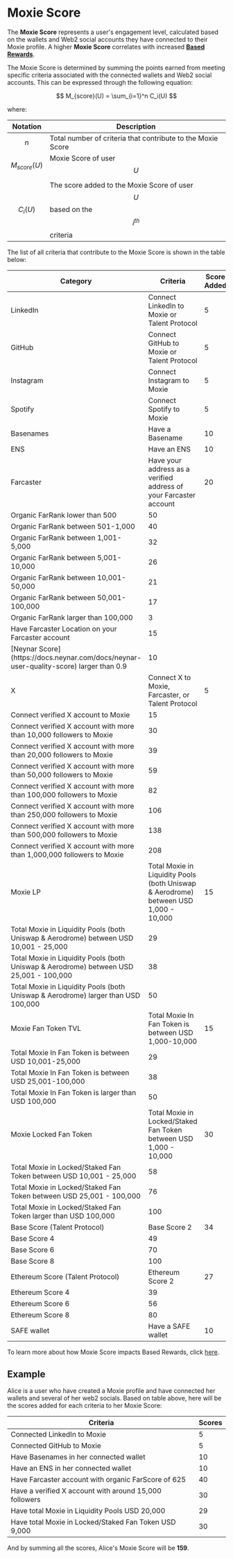 # Moxie Score

The **Moxie Score** represents a user's engagement level, calculated based on the wallets and Web2 social accounts they have connected to their Moxie profile. A higher **Moxie Score** correlates with increased [**Based Rewards**](./04-based-rewards.mdx).

The Moxie Score is determined by summing the points earned from meeting specific criteria associated with the connected wallets and Web2 social accounts. This can be expressed through the following equation:

$$
M_{score}(U) = \sum_{i=1}^n C_i(U)
$$

where:

| Notation         | Description                                                                       |
| ---------------- | --------------------------------------------------------------------------------- |
| $$n$$            | Total number of criteria that contribute to the Moxie Score                       |
| $$M_{score}(U)$$ | Moxie Score of user $$U$$                                                         |
| $$C_i(U)$$       | The score added to the Moxie Score of user $$U$$ based on the $$i^{th}$$ criteria |

The list of all criteria that contribute to the Moxie Score is shown in the table below:

<table>
  <thead>
    <tr>
      <th>Category</th>
      <th>Criteria</th>
      <th>Score Added</th>
    </tr>
  </thead>
  <tbody>
    <tr>
      <td>LinkedIn</td>
      <td>Connect LinkedIn to Moxie or Talent Protocol</td>
      <td>5</td>
    </tr>
    <tr>
      <td>GitHub</td>
      <td>Connect GitHub to Moxie or Talent Protocol</td>
      <td>5</td>
    </tr>
    <tr>
      <td>Instagram</td>
      <td>Connect Instagram to Moxie</td>
      <td>5</td>
    </tr>
    <tr>
      <td>Spotify</td>
      <td>Connect Spotify to Moxie</td>
      <td>5</td>
    </tr>
    <tr>
      <td>Basenames</td>
      <td>Have a Basename</td>
      <td>10</td>
    </tr>
    <tr>
      <td>ENS</td>
      <td>Have an ENS</td>
      <td>10</td>
    </tr>
    <tr>
      <td rowSpan={10}>Farcaster</td>
      <td>Have your address as a verified address of your Farcaster account</td>
      <td>20</td>
    </tr>
    <tr>
      <td>Organic FarRank lower than 500</td>
      <td>50</td>
    </tr>
    <tr>
      <td>Organic FarRank between 501-1,000</td>
      <td>40</td>
    </tr>
    <tr>
      <td>Organic FarRank between 1,001-5,000</td>
      <td>32</td>
    </tr>
    <tr>
      <td>Organic FarRank between 5,001-10,000</td>
      <td>26</td>
    </tr>
    <tr>
      <td>Organic FarRank between 10,001-50,000</td>
      <td>21</td>
    </tr>
    <tr>
      <td>Organic FarRank between 50,001-100,000</td>
      <td>17</td>
    </tr>
    <tr>
      <td>Organic FarRank larger than 100,000</td>
      <td>3</td>
    </tr>
    <tr>
      <td>Have Farcaster Location on your Farcaster account</td>
      <td>15</td>
    </tr>
    <tr>
      <td>
        [Neynar Score](https://docs.neynar.com/docs/neynar-user-quality-score)
        larger than 0.9
      </td>
      <td>10</td>
    </tr>
    <tr>
      <td rowSpan={9}>X</td>
      <td>Connect X to Moxie, Farcaster, or Talent Protocol</td>
      <td>5</td>
    </tr>
    <tr>
      <td>Connect verified X account to Moxie</td>
      <td>15</td>
    </tr>
    <tr>
      <td>
        Connect verified X account with more than 10,000 followers to Moxie
      </td>
      <td>30</td>
    </tr>
    <tr>
      <td>
        Connect verified X account with more than 20,000 followers to Moxie
      </td>
      <td>39</td>
    </tr>
    <tr>
      <td>
        Connect verified X account with more than 50,000 followers to Moxie
      </td>
      <td>59</td>
    </tr>
    <tr>
      <td>
        Connect verified X account with more than 100,000 followers to Moxie
      </td>
      <td>82</td>
    </tr>
    <tr>
      <td>
        Connect verified X account with more than 250,000 followers to Moxie
      </td>
      <td>106</td>
    </tr>
    <tr>
      <td>
        Connect verified X account with more than 500,000 followers to Moxie
      </td>
      <td>138</td>
    </tr>
    <tr>
      <td>
        Connect verified X account with more than 1,000,000 followers to Moxie
      </td>
      <td>208</td>
    </tr>
    <tr>
      <td rowSpan={4}>Moxie LP</td>
      <td>
        Total Moxie in Liquidity Pools (both Uniswap & Aerodrome) between USD
        1,000 - 10,000
      </td>
      <td>15</td>
    </tr>
    <tr>
      <td>
        Total Moxie in Liquidity Pools (both Uniswap & Aerodrome) between USD
        10,001 - 25,000
      </td>
      <td>29</td>
    </tr>
    <tr>
      <td>
        Total Moxie in Liquidity Pools (both Uniswap & Aerodrome) between USD
        25,001 - 100,000
      </td>
      <td>38</td>
    </tr>
    <tr>
      <td>
        Total Moxie in Liquidity Pools (both Uniswap & Aerodrome) larger than
        USD 100,000
      </td>
      <td>50</td>
    </tr>
    <tr>
      <td rowSpan={4}>Moxie Fan Token TVL</td>
      <td>Total Moxie In Fan Token is between USD 1,000-10,000</td>
      <td>15</td>
    </tr>
    <tr>
      <td>Total Moxie In Fan Token is between USD 10,001-25,000</td>
      <td>29</td>
    </tr>
    <tr>
      <td>Total Moxie In Fan Token is between USD 25,001-100,000</td>
      <td>38</td>
    </tr>
    <tr>
      <td>Total Moxie In Fan Token is larger than USD 100,000</td>
      <td>50</td>
    </tr>
    <tr>
      <td rowSpan={4}>Moxie Locked Fan Token</td>
      <td>Total Moxie in Locked/Staked Fan Token between USD 1,000 - 10,000</td>
      <td>30</td>
    </tr>
    <tr>
      <td>
        Total Moxie in Locked/Staked Fan Token between USD 10,001 - 25,000
      </td>
      <td>58</td>
    </tr>
    <tr>
      <td>
        Total Moxie in Locked/Staked Fan Token between USD 25,001 - 100,000
      </td>
      <td>76</td>
    </tr>
    <tr>
      <td>Total Moxie in Locked/Staked Fan Token larger than USD 100,000</td>
      <td>100</td>
    </tr>
    <tr>
      <td rowSpan={4}>Base Score (Talent Protocol)</td>
      <td>Base Score 2</td>
      <td>34</td>
    </tr>
    <tr>
      <td>Base Score 4</td>
      <td>49</td>
    </tr>
    <tr>
      <td>Base Score 6</td>
      <td>70</td>
    </tr>
    <tr>
      <td>Base Score 8</td>
      <td>100</td>
    </tr>
    <tr>
      <td rowSpan={4}>Ethereum Score (Talent Protocol)</td>
      <td>Ethereum Score 2</td>
      <td>27</td>
    </tr>
    <tr>
      <td>Ethereum Score 4</td>
      <td>39</td>
    </tr>
    <tr>
      <td>Ethereum Score 6</td>
      <td>56</td>
    </tr>
    <tr>
      <td>Ethereum Score 8</td>
      <td>80</td>
    </tr>
    <tr>
      <td>SAFE wallet</td>
      <td>Have a SAFE wallet</td>
      <td>10</td>
    </tr>
  </tbody>
</table>

To learn more about how Moxie Score impacts Based Rewards, click [here](04-based-rewards.mdx).

## Example

Alice is a user who have created a Moxie profile and have connected her wallets and several of her web2 socials. Based on table above, here will be the scores added for each criteria to her Moxie Score:

| Criteria                                               | Scores |
| ------------------------------------------------------ | ------ |
| Connected LinkedIn to Moxie                            | 5      |
| Connected GitHub to Moxie                              | 5      |
| Have Basenames in her connected wallet                 | 10     |
| Have an ENS in her connected wallet                    | 10     |
| Have Farcaster account with organic FarScore of 625    | 40     |
| Have a verified X account with around 15,000 followers | 30     |
| Have total Moxie in Liquidity Pools USD 20,000         | 29     |
| Have total Moxie in Locked/Staked Fan Token USD 9,000  | 30     |

And by summing all the scores, Alice's Moxie Score will be **159**.
